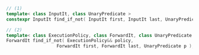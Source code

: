```cpp
// (1)
template< class InputIt, class UnaryPredicate >
constexpr InputIt find_if_not( InputIt first, InputIt last, UnaryPredicate p );

// (2)
template< class ExecutionPolicy, class ForwardIt, class UnaryPredicate >
ForwardIt find_if_not( ExecutionPolicy&& policy,
                   ForwardIt first, ForwardIt last, UnaryPredicate p );
```
